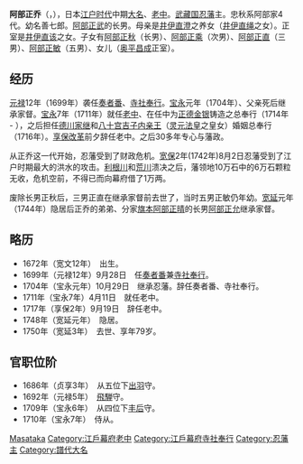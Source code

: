 {{Infobox officeholder 
| name= 阿部正喬
| image= 
| caption=

| order={{link-ja|忍藩|忍藩}}藩主
| term_start=1704年
| term_end=1748年
| predecessor= [[阿部正武|阿部正武]]
| successor= [[阿部正允|阿部正允]]

| order1=[[江戶幕府|江戶幕府]][[老中|老中]]
| term_start1=1711年
| term_end1=1717年
| predecessor1= 
| successor1= 

| order2=[[江戶幕府|江戶幕府]][[寺社奉行|寺社奉行]]
| term_start2=1699年
| term_end2=1704年
| predecessor2= 
| successor2= 

| birth_date={{birth date|1672|5|25}}<br>（[[寬文|寬文]]12年4月28日）
| birth_place= 
| death_date={{death date and age|1750|8|27|1672|5|25}}<br>（[[寬延|寬延]]3年7月26日）
| death_place= 
| module  = {{日本武士|child=yes
|時代=[[江戶時代|江戶時代]]前期
|改名= 
|别名=善七郎（幼名）
|戒名=
|墓所=
|官位=
|幕府職位=[[江户幕府|江户幕府]][[奏者番|奏者番]]兼[[寺社奉行|寺社奉行]]、[[老中|老中]]
|藩= 
|氏族=[[阿部氏_(德川譜代)|阿部家]]
|父= [[阿部正武|阿部正武]]
|母= [[井伊直澄|井伊直澄]]養女（[[井伊直繩|井伊直繩]]之女）
|弟=金助、正晴、正府
|妹=[[松平正容|松平正容]]室、[[松平光熙|松平光熙]]室
|正室= [[井伊直興|井伊直興]]之女
|繼室=
|子= [[阿部正秋|正秋]]、[[阿部正乘|正乘]]、[[阿部正直_(忍藩嫡子)|正直]]、圖書（早世）、[[阿部正敏|正敏]]、銕之助、要之丞
|女= [[奥平昌成|奥平昌成]]正室
|養子=正允
|養女=宝蓮院（[[阿部正房|阿部正房]]之女、[[間部詮言|間部詮言]]正室）、[[阿部正直|阿部正直]]之女、[[阿部正晴|阿部正晴]]之女（[[井伊直存|井伊直存]]室）
 }}
}}
'''阿部正乔'''（{{jpn|j=阿部 正喬|kana=あべ まさたか|rm=Abe Masataka}}，{{bd|1672年|5月25日|1750年|8月27日|}}），日本[[江户时代|江户时代]]中期[[大名_(称谓)|大名]]、[[老中|老中]]。[[武藏国|武藏国]][[忍藩|忍藩]]主。忠秋系阿部家4代。幼名善七郎。[[阿部正武|阿部正武]]的长男。母亲是[[井伊直澄|井伊直澄]]之养女（[[井伊直绳|井伊直绳]]之女）。正室是[[井伊直该|井伊直该]]之女。子女有[[阿部正秋|阿部正秋]]（长男）、[[阿部正乘|阿部正乘]]（次男）、[[阿部正直|阿部正直]]（三男）、[[阿部正敏|阿部正敏]]（五男）、女儿（[[奥平昌成|奥平昌成]]正室）。

== 经历 ==
[[元禄|元禄]]12年（1699年）袭任[[奏者番|奏者番]]、[[寺社奉行|寺社奉行]]。[[宝永|宝永]]元年（1704年）、父亲死后继承家督。[[宝永|宝永]]7年（1711年）就任[[老中|老中]]、在任中为[[正德金银|正德金银]]铸造之总奉行（1714年 - ），之后担任[[德川家继|德川家继]]和[[吉子内亲王|八十宫吉子内亲王]]（[[灵元法皇|灵元法皇]]之皇女）婚姻总奉行（1716年）。[[享保改革|享保改革]]前夕辞任老中。之后30多年专心与藩政。

从正乔这一代开始，忍藩受到了财政危机。[[宽保|宽保]]2年(1742年)8月2日忍藩受到了江户时期最大的洪水的攻击。[[利根川|利根川]]和[[荒川|荒川]]溃决之后，藩领地10万石中的6万石颗粒无收，危机空前，不得已而向幕府借了1万两。

废除长男正秋后，三男正直在继承家督前去世了，当时五男正敏仍年幼。[[宽延|宽延]]元年（1744年）隐居后正乔的弟弟、分家[[旗本|旗本]][[阿部正晴|阿部正晴]]的长男[[阿部正允|阿部正允]]继承家督。

== 略历 ==
* 1672年（宽文12年）　出生。
* 1699年（元禄12年）9月28日　任[[奏者番|奏者番]]兼[[寺社奉行|寺社奉行]]。
* 1704年（宝永元年）10月29日　继承忍藩。辞任奏者番、寺社奉行。
* 1711年（宝永7年）4月11日　就任老中。
* 1717年（享保2年）9月19日　辞任老中。
* 1748年（宽延元年）　隐居。
* 1750年（宽延3年）　去世、享年79岁。

== 官职位阶 ==
* 1686年（贞享3年）　从五位下[[出羽国|出羽]]守。
* 1692年（元禄5年）　[[飞驒国|飛騨]]守。
* 1709年（宝永6年）　从四位下[[丰后国|丰后]]守。
* 1710年（宝永7年）　侍从。

{{忍藩主|阿部氏|4代|1704年 - 1748年}}
{{Normdaten}}

{{DEFAULTSORT:Abe Masataka}}
[[Category:阿部氏|Masataka]]
[[Category:江戶幕府老中|Category:江戶幕府老中]]
[[Category:江戶幕府寺社奉行|Category:江戶幕府寺社奉行]]
[[Category:忍藩主|Category:忍藩主]]
[[Category:譜代大名|Category:譜代大名]]